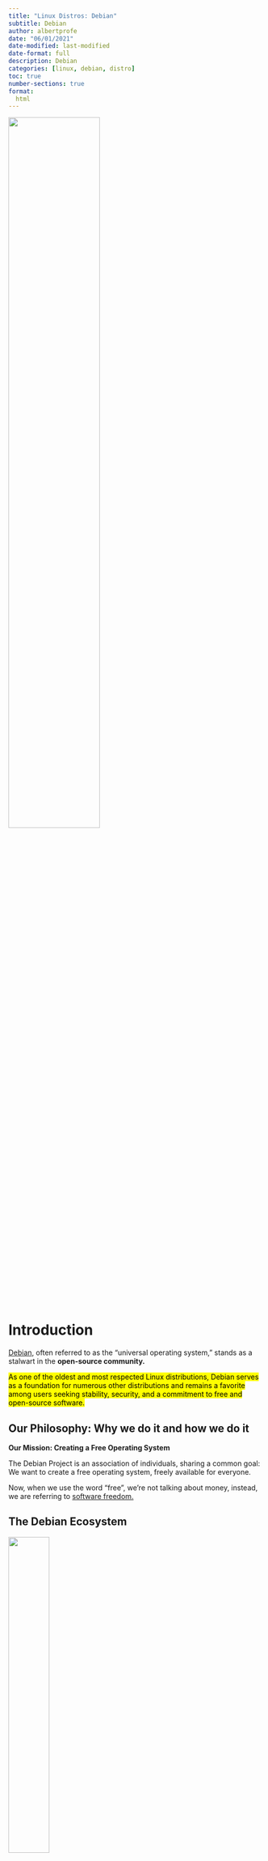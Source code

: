 ```yaml
---
title: "Linux Distros: Debian"
subtitle: Debian
author: albertprofe
date: "06/01/2021"
date-modified: last-modified
date-format: full
description: Debian
categories: [linux, debian, distro]
toc: true
number-sections: true
format:
  html
---
```


![](/images/devops/debian-log.png){width="60%"}


# Introduction

[Debian](https://www.debian.org/index.en.html){.external}, often referred to as the "universal operating system," stands as a stalwart in the **open-source community.**

<mark>As one of the oldest and most respected Linux distributions, Debian serves as a foundation for numerous other distributions and remains a favorite among users seeking stability, security, and a commitment to free and open-source software.</mark>

::: {.callout-note}
## Our Philosophy: Why we do it and how we do it

**Our Mission: Creating a Free Operating System**

The Debian Project is an association of individuals, sharing a common goal: We want to create a free operating system, freely available for everyone.

Now, when we use the word "free", we're not talking about money, instead, we are referring to [software freedom.](https://www.debian.org/intro/philosophy){.external}

:::

## The Debian Ecosystem

![](/images/devops/Debian_12_Bookworm_GNOME_Desktop_English.png){width="40%"}

The Debian ecosystem is vast and diverse, catering to a wide range of user preferences. In this section, we delve into the different Debian releases, understanding the characteristics of each branch, including Stable, Testing, and Unstable.

- [People: Who we are and what we do](https://www.debian.org/intro/people){.external}

## Reasons to use Debian


There are a lot of reasons to choose Debian as your operating system – as a user, as a developer, and even in enterprise environments.

<mark>Most users appreciate the stability, and the smooth upgrade processes of both packages and the entire distribution.</mark>

Debian is also widely used by software and hardware developers because it runs on numerous architectures and devices, offers a public bug tracker and other tools for developers. If you plan to use Debian in a professional environment, there are additional benefits like LTS versions and cloud images.

::: {.column-margin}
For me it's the perfect level of ease of use and stability. I've used various different distributions over the years but Debian is the only one that just works.

  NorhamsFinest on Reddit*
:::


**Debian is Free Software.**

Debian is made of free and open source software and will always be 100% free. Free for anyone to use, modify, and distribute. This is our main promise to our users. It's also free of cost.

**Debian is stable and secure.**

Debian is a Linux-based operating system for a wide range of devices including laptops, desktops and servers. We provide a reasonable default configuration for every package as well as regular security updates during the packages' lifetimes.

**Debian has extensive Hardware Support.**

Most hardware is supported by the Linux kernel which means that Debian will support it as well. Proprietary drivers for hardware are available if necessary.

**Debian offers a flexible Installer.**

Our Live CD is for everyone who wants to give Debian a try before installing it. It also includes the Calamares installer which makes it easy to install Debian from the live system. More experienced users can use the Debian installer with more options for fine-tuning, including the possibility to use an automated network installation tool.

**Debian provides smooth Upgrades.**

It's easy to keep our operating system up-to-date, whether you want to upgrade to a completely new release or just update a single package.

**Debian is the Base for many other Distributions.**

Many popular Linux distributions, like Ubuntu, Knoppix, PureOS or Tails, are based on Debian. We provide all the tools so that everyone can extend the software packages from the Debian archive with their own packages if needed.

**The Debian Project is a Community.**

Everyone can be a part of our community; you don't have to be a developer or sysadmin. Debian has a democratic governance structure. Since all members of the Debian project have equal rights, Debian cannot be controlled by a single company. Our developers are from more than 60 different countries, and Debian itself is translated into more than 80 languages.

# The Debian Installation Process: Step-by-Step Guide

Installing Debian might seem intimidating to newcomers, but fear not – our step-by-step guide makes the process a breeze.

From [downloading](https://www.debian.org/distrib/){.external} the installation image to configuring the system, we break down each step to ensure a smooth installation experience. We discuss the different installation options, such as the graphical and text-based installers, and provide tips on partitioning and selecting software packages.


- [Guia d'instal·lació de Debian GNU/Linux](https://www.debian.org/releases/stable/amd64/){.external}



**Step 1: Download Debian Installation Image**

Visit the [official Debian website](https://www.debian.org/) and navigate to the "Download" section. Choose the appropriate Debian version (Stable, Testing, or Unstable) and download the installation image for your architecture (e.g., amd64, i386).

**Step 2: Create a Bootable USB Drive**

Use a tool like [Rufus](https://rufus.ie/) on Windows or [dd](https://linux.die.net/man/1/dd) command on Linux to create a bootable USB drive with the Debian installation image.

Example using dd on Linux:
```bash
sudo dd bs=4M if=/path/to/debian.iso of=/dev/sdX status=progress && sync
```
Replace `/path/to/debian.iso` with the actual path to your Debian ISO file and `/dev/sdX` with your USB drive identifier.

**Step 3: Boot from USB**

- Insert the bootable USB drive into the target system and restart it.
- Enter the BIOS or UEFI settings to set the USB drive as the primary boot device.

**Step 4: Start Debian Installer**

- Boot from the USB drive, and you'll be greeted by the Debian Installer.
- Choose the installation option, such as "Graphical Install" for a user-friendly interface or "Install" for a text-based installation.

**Step 5: Language and Location**

- Select your preferred language, country, and keyboard layout when prompted by the installer.

**Step 6: Network Configuration**

- Configure your network settings. Choose DHCP for automatic configuration or manually enter network details if needed.

**Step 7: Disk Partitioning**


- Choose the disk on which to install Debian. You can either use the entire disk or manually partition it.
- Follow the prompts to set up partitions and file systems.

**Step 8: Install the Base System**

- The installer will download the base system and prompt you to set up a root password and create a user account.
- Follow the instructions to complete this step.

**Step 9: Package Installation**

- Select the software packages you want to install. You can choose a predefined set or customize your selection.

**Step 10: GRUB Boot Loader Installation**

- Install the GRUB boot loader to the master boot record (MBR) or the EFI partition, depending on your system's architecture.

**Step 11: Complete Installation**

- Once the installation is complete, remove the installation media (USB drive) and press "Continue" to reboot your system into the newly installed Debian system.

Congratulations! You have successfully installed Debian on your system.



# Advanced Topics 

## Package Management Tools

- [PackageManagementTools](https://wiki.debian.org/PackageManagementTools){.external}

Many tools available on a Debian system can be used for PackageManagement. Commonly used ones include:

**command-line:**

- *apt* - The main command-line package management tool
- *aptitude* - command-line and text-based interface (ncurses) for Apt

**graphical:**

- *Synaptic* - Graphical package manager
- *gdebi* - Graphical installer for standalone DebianPackages
- *gnome-software* - Software Center for GNOME

## Command Line Interface

- [CommandLineInterface](https://www.debian.org/doc/manuals/debian-reference/ch01.en.html){.external}

